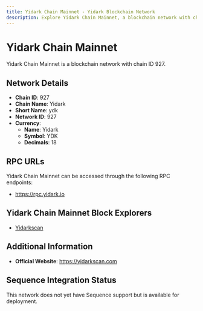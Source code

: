 ```yaml
--- 
title: Yidark Chain Mainnet - Yidark Blockchain Network
description: Explore Yidark Chain Mainnet, a blockchain network with chain ID 927. Learn about its native currency, Yidark, and how to interact with the network.
---
```


# Yidark Chain Mainnet

Yidark Chain Mainnet is a blockchain network with chain ID 927.

## Network Details

- **Chain ID**: 927
- **Chain Name**: Yidark
- **Short Name**: ydk
- **Network ID**: 927
- **Currency**: 
  - **Name**: Yidark
  - **Symbol**: YDK
  - **Decimals**: 18

## RPC URLs

Yidark Chain Mainnet can be accessed through the following RPC endpoints:

- https://rpc.yidark.io

## Yidark Chain Mainnet Block Explorers

- [Yidarkscan](https://yidarkscan.com)

## Additional Information

- **Official Website**: https://yidarkscan.com

## Sequence Integration Status

This network does not yet have Sequence support but is available for deployment.
